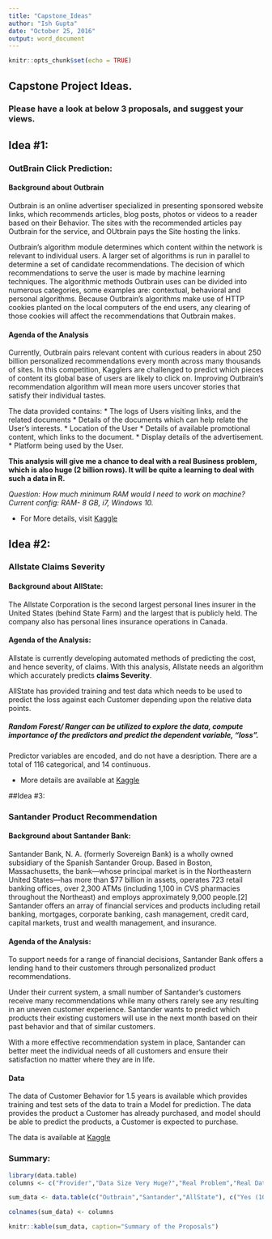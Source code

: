---
title: "Capstone_Ideas"
author: "Ish Gupta"
date: "October 25, 2016"
output: word_document
---

```{r setup, include=FALSE}
knitr::opts_chunk$set(echo = TRUE)
```

## Capstone Project Ideas.

### Please have a look at below 3 proposals, and suggest your views.

## Idea #1:

### OutBrain Click Prediction:

#### Background about Outbrain
Outbrain is an online advertiser specialized in presenting sponsored website links, which recommends articles, blog posts, photos or videos to a reader based on their Behavior. The sites with the recommended articles pay Outbrain for the service, and OUtbrain pays the Site hosting the links.

Outbrain's algorithm module determines which content within the network is relevant to individual users. A larger set of algorithms is run in parallel to determine a set of candidate recommendations. The decision of which recommendations to serve the user is made by machine learning techniques. The algorithmic methods Outbrain uses can be divided into numerous categories, some examples are: contextual, behavioral and personal algorithms. Because Outbrain's algorithms make use of HTTP cookies planted on the local computers of the end users, any clearing of those cookies will affect the recommendations that Outbrain makes.

#### Agenda of the Analysis

Currently, Outbrain pairs relevant content with curious readers in about 250 billion
personalized recommendations every month across many thousands of sites. In this
competition, Kagglers are challenged to predict which pieces of content its global base of users are likely to click on. Improving Outbrain’s recommendation algorithm will mean more users uncover stories that satisfy their individual tastes.

The data provided contains:
* The logs of Users visiting links, and the related documents
* Details of the documents which can help relate the User's interests. 
* Location of the User 
* Details of available promotional content, which links to the document.
* Display details of the advertisement.
* Platform being used by the User.


**This analysis will give me a chance to deal with a real Business problem, which is also huge (2 billion rows). It will be quite a learning to deal with such a data in R.**

*Question: How much minimum RAM would I need to work on machine? 
Current config: RAM- 8 GB, i7, Windows 10.*

* For More details, visit [Kaggle](https://www.kaggle.com/c/outbrain-click-prediction)

## Idea #2:

###  Allstate Claims Severity

#### Background about AllState:
The Allstate Corporation is the second largest personal lines insurer in the United States (behind State Farm) and the largest that is publicly held. The company also has personal lines insurance operations in Canada. 

#### Agenda of the Analysis:

Allstate is currently developing automated methods of predicting the cost, and hence
severity, of claims. With this analysis, Allstate needs  an algorithm which accurately predicts **claims Severity**. 

AllState has provided training and test data which needs to be used to predict the loss against each Customer depending upon the relative data points.


##### Random Forest/ Ranger can be utilized to explore the data, compute importance of the predictors and predict the dependent variable, "loss".
Predictor variables are encoded, and do not have a desription. There are a total of 116 categorical, and 14 continuous.

* More details are available at [Kaggle](https://www.kaggle.com/ishgupta/allstate-claims-severity)

##Idea #3:

### Santander Product Recommendation

#### Background about Santander Bank:
Santander Bank, N. A. (formerly Sovereign Bank) is a wholly owned subsidiary of the Spanish Santander Group. Based in Boston, Massachusetts, the bank—whose principal market is in the Northeastern United States—has more than $77 billion in assets, operates 723 retail banking offices, over 2,300 ATMs (including 1,100 in CVS pharmacies throughout the Northeast) and employs approximately 9,000 people.[2] Santander offers an array of financial services and products including retail banking, mortgages, corporate banking, cash management, credit card, capital markets, trust and wealth management, and insurance.

#### Agenda of the Analysis:

To support needs for a range of financial decisions, Santander Bank offers a lending hand to their customers through personalized product recommendations.

Under their current system, a small number of Santander’s customers receive many recommendations while many others rarely see any resulting in an uneven customer experience. Santander wants to predict which products their existing customers will use in the next month based on their past behavior and that of similar customers.

With a more effective recommendation system in place, Santander can better meet the individual needs of all customers and ensure their satisfaction no matter where they are in life.

#### Data
The data of Customer Behavior for 1.5 years is available which provides training and test sets of the data to train a Model for prediction.
The data provides the product a Customer has already purchased, and model should be able to predict the products, a Customer is expected to purchase.

The data is available at [Kaggle](https://www.kaggle.com/c/santander-product-recommendation/data)

### Summary:

```{r message = FALSE, echo=FALSE}
library(data.table)
columns <- c("Provider","Data Size Very Huge?","Real Problem","Real Data","Training Set Dimension","Test Set Dimension","Max Data Size in a file","Preference")

sum_data <- data.table(c("Outbrain","Santander","AllState"), c("Yes (100 GB)","No","No"), c("Yes","Yes","Yes"), c("Yes","Yes","Yes"), c("87,141,731 X 3","13,647,309 X 48","188,318 X 132"), c("32,225,162 X 2","929,615 X 24","125,546 X 131"), c(" 2,000,000,000 X 6","13,647,309 X 48","188,318 X 132"), c(1,2,3))

colnames(sum_data) <- columns
```


```{r results = 'asis', echo=FALSE}
knitr::kable(sum_data, caption="Summary of the Proposals")
```